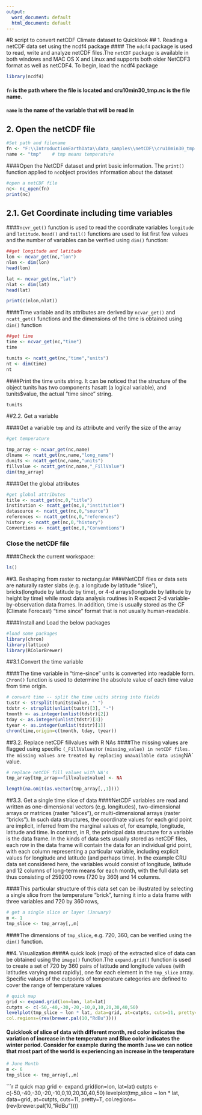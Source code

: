 ---
output:
  word_document: default
  html_document: default
---

#R script to convert netCDF Climate dataset to Quicklook
## 1. Reading a netCDF data set using the ncdf4 package
#### The `ndcf4` package is used to read, write and analyze netCDF files.The `netCDF` package is available in both windows and MAC OS X and Linux and supports both older NetCDF3 format as well as netCDF4. To begin, load the ncdf4 package
```{r}

library(ncdf4)
```
#### `fn` is the path where the file is located and cru10min30_tmp.nc is the file name. 
#### `name` is the name of the variable that will be read in 

## 2. Open the netCDF file

```{r}
#Set path and filename
fn <- "F:\\IntroductionEarthData\\data_samples\\netCDF\\cru10min30_tmp.nc"
name <- "tmp"    # tmp means temperature 

```
####Open the NetCDF dataset and print basic information. The `print()` function applied to `nc`object provides information about the dataset
```{r}
#open a netCDF file
nc<- nc_open(fn)
print(nc)
```
## 2.1. Get Coordinate including time variables
####`ncvr_get()` function is used to read the coordinate variables `longitude` and `latitude`. `head()` and `tail()` functions are used to list first few values and the number of variables can be verified using `dim()` function: 
```{r}
##get longitude and latitude
lon <- ncvar_get(nc,"lon")
nlon <- dim(lon)
head(lon)
```
```{r}
lat <- ncvar_get(nc,"lat")
nlat <- dim(lat)
head(lat)
```
```{r}
print(c(nlon,nlat))
```
####Time variable and its attributes are derived by `ncvar_get()` and `ncatt_get()` functions and the dimensions of the time is obtained using `dim()` function
```{r}
##get time
time <- ncvar_get(nc,"time")
time
```
```{r}
tunits <- ncatt_get(nc,"time","units")
nt <- dim(time)
nt
```
####Print the time units string. It can be noticed that the structure of the object tunits has two components hasatt (a logical variable), and tunits$value, the actual "time since" string.
```{r}
tunits
```
##2.2. Get a variable 

####Get a variable `tmp` and its attribute and verify the size of the array
```{r}
#get temperature

tmp_array <- ncvar_get(nc,name)
dlname <- ncatt_get(nc,name,"long_name")
dunits <- ncatt_get(nc,name,"units")
fillvalue <- ncatt_get(nc,name,"_FillValue")
dim(tmp_array)
```
####Get the global attributes 
```{r}
#get global attributes
title <- ncatt_get(nc,0,"title")
institution <- ncatt_get(nc,0,"institution")
datasource <- ncatt_get(nc,0,"source")
references <- ncatt_get(nc,0,"references")
history <- ncatt_get(nc,0,"history")
Conventions <- ncatt_get(nc,0,"Conventions")
```
### Close the netCDF file
####Check the current workspace:
```{r}
ls()
``` 

##3. Reshaping from raster to rectangular 
####NetCDF files or data sets are naturally raster slabs (e.g. a longitude by latitude "slice"), bricks(longitude by latitude by time), or 4-d arrays(longitude by latitude by height by time) while most data analysis routines in R expect 2-d variable-by-observation data frames. In addition, time is usually stored as the CF (Climate Forecast) "time since" format that is not usually human-readable. 

####Install and Load the below packages 
```{r}
#load some packages
library(chron)
library(lattice)
library(RColorBrewer)
```
##3.1.Convert the time variable 

####The time variable in "time-since" units is converted into readable form. `Chron()` function is used to determine the absolute value of each time value from time origin. 
```{r}
# convert time -- split the time units string into fields
tustr <- strsplit(tunits$value, " ")
tdstr <- strsplit(unlist(tustr)[3], "-")
tmonth <- as.integer(unlist(tdstr)[2])
tday <- as.integer(unlist(tdstr)[3])
tyear <- as.integer(unlist(tdstr)[1])
chron(time,origin=c(tmonth, tday, tyear))
```
##3.2. Replace netCDF fillvalues with R NAs
####The missing values are flagged using specific `(_FillValues)`or `(missing_value) in netCDF files. The missing values are treated by replacing unavailable data using `NA` value. 
```{r}
# replace netCDF fill values with NA's
tmp_array[tmp_array==fillvalue$value] <- NA
```
```{r}
length(na.omit(as.vector(tmp_array[,,1])))
```
##3.3. Get a single time slice of data
####NetCDF variables are read and written as one-dimensional vectors (e.g. longitudes), two-dimensional arrays or matrices (raster "slices"), or multi-dimensional arrays (raster "bricks"). In such data structures, the coordinate values for each grid point are implicit, inferred from the marginal values of, for example, longitude, latitude and time. In contrast, in R, the principal data structure for a variable is the data frame. In the kinds of data sets usually stored as netCDF files, each row in the data frame will contain the data for an individual grid point, with each column representing a particular variable, including explicit values for longitude and latitude (and perhaps time). In the example CRU data set considered here, the variables would consist of longitude, latitude and 12 columns of long-term means for each month, with the full data set thus consisting of 259200 rows (720 by 360) and 14 columns.

####This particular structure of this data set can be illustrated by selecting a single slice from the temperature "brick", turning it into a data frame with three variables and 720 by 360 rows,
```{r}
# get a single slice or layer (January)
m <- 1
tmp_slice <- tmp_array[,,m]
```
####The dimensions of `tmp_slice`, e.g. 720, 360, can be verified using the `dim()` function.

##4. Visualization
####A quick look (map) of the extracted slice of data can be obtained using the `image()` function.The `expand.grid()` function is used to create a set of 720 by 360 pairs of latitude and longitude values (with latitudes varying most rapidly), one for each element in the `tmp_slice` array. Specific values of the cutpoints of temperature categories are defined to cover the range of temperature values
```{r}
# quick map
grid <- expand.grid(lon=lon, lat=lat)
cutpts <- c(-50,-40,-30,-20,-10,0,10,20,30,40,50)
levelplot(tmp_slice ~ lon * lat, data=grid, at=cutpts, cuts=11, pretty=T, 
col.regions=(rev(brewer.pal(10,"RdBu"))))

```

#### Quicklook of slice of data with different month, red color indicates the variation of increase in the temperature and Blue color indicates the winter period. Consider for example during the month `June` we can notice that most part of the world is experiencing an increase in the temperature
```{r}
# June Month
m <- 6
tmp_slice <- tmp_array[,,m]
```
```{r}
# quick map
grid <- expand.grid(lon=lon, lat=lat)
cutpts <- c(-50,-40,-30,-20,-10,0,10,20,30,40,50)
levelplot(tmp_slice ~ lon * lat, data=grid, at=cutpts, cuts=11, pretty=T, 
  col.regions=(rev(brewer.pal(10,"RdBu"))))